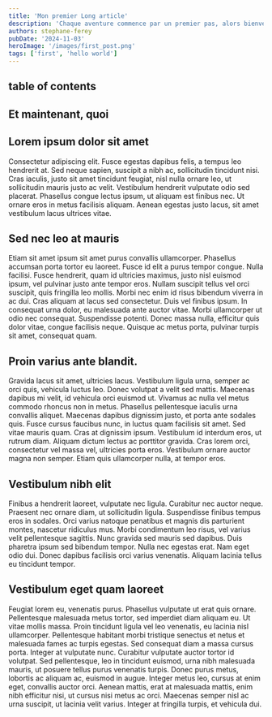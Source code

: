 ```yaml
---
title: 'Mon premier Long article'
description: 'Chaque aventure commence par un premier pas, alors bienvenue au début de mon article.'
authors: stephane-ferey
pubDate: '2024-11-03'
heroImage: '/images/first_post.png'
tags: ['first', 'hello world']
---
```


## table of contents

## Et maintenant, quoi

## Lorem ipsum dolor sit amet

Consectetur adipiscing elit. Fusce egestas dapibus felis, a tempus leo hendrerit at. Sed neque sapien, suscipit a nibh ac, sollicitudin tincidunt nisi. Cras iaculis, justo sit amet tincidunt feugiat, nisl nulla ornare leo, ut sollicitudin mauris justo ac velit. Vestibulum hendrerit vulputate odio sed placerat. Phasellus congue lectus ipsum, ut aliquam est finibus nec. Ut ornare eros in metus facilisis aliquam. Aenean egestas justo lacus, sit amet vestibulum lacus ultrices vitae.

## Sed nec leo at mauris

Etiam sit amet ipsum sit amet purus convallis ullamcorper. Phasellus accumsan porta tortor eu laoreet. Fusce id elit a purus tempor congue. Nulla facilisi. Fusce hendrerit, quam id ultricies maximus, justo nisl euismod ipsum, vel pulvinar justo ante tempor eros. Nullam suscipit tellus vel orci suscipit, quis fringilla leo mollis. Morbi nec enim id risus bibendum viverra in ac dui. Cras aliquam at lacus sed consectetur. Duis vel finibus ipsum. In consequat urna dolor, eu malesuada ante auctor vitae. Morbi ullamcorper ut odio nec consequat. Suspendisse potenti. Donec massa nulla, efficitur quis dolor vitae, congue facilisis neque. Quisque ac metus porta, pulvinar turpis sit amet, consequat quam.

## Proin varius ante blandit.

Gravida lacus sit amet, ultricies lacus. Vestibulum ligula urna, semper ac orci quis, vehicula luctus leo. Donec volutpat a velit sed mattis. Maecenas dapibus mi velit, id vehicula orci euismod ut. Vivamus ac nulla vel metus commodo rhoncus non in metus. Phasellus pellentesque iaculis urna convallis aliquet. Maecenas dapibus dignissim justo, et porta ante sodales quis. Fusce cursus faucibus nunc, in luctus quam facilisis sit amet. Sed vitae mauris quam. Cras at dignissim ipsum. Vestibulum id interdum eros, ut rutrum diam. Aliquam dictum lectus ac porttitor gravida. Cras lorem orci, consectetur vel massa vel, ultricies porta eros. Vestibulum ornare auctor magna non semper. Etiam quis ullamcorper nulla, at tempor eros.

## Vestibulum nibh elit

Finibus a hendrerit laoreet, vulputate nec ligula. Curabitur nec auctor neque. Praesent nec ornare diam, ut sollicitudin ligula. Suspendisse finibus tempus eros in sodales. Orci varius natoque penatibus et magnis dis parturient montes, nascetur ridiculus mus. Morbi condimentum leo risus, vel varius velit pellentesque sagittis. Nunc gravida sed mauris sed dapibus. Duis pharetra ipsum sed bibendum tempor. Nulla nec egestas erat. Nam eget odio dui. Donec dapibus facilisis orci varius venenatis. Aliquam lacinia tellus eu tincidunt tempor.

## Vestibulum eget quam laoreet

Feugiat lorem eu, venenatis purus. Phasellus vulputate ut erat quis ornare. Pellentesque malesuada metus tortor, sed imperdiet diam aliquam eu. Ut vitae mollis massa. Proin tincidunt ligula vel leo venenatis, eu lacinia nisl ullamcorper. Pellentesque habitant morbi tristique senectus et netus et malesuada fames ac turpis egestas. Sed consequat diam a massa cursus porta. Integer at vulputate nunc. Curabitur vulputate auctor tortor id volutpat. Sed pellentesque, leo in tincidunt euismod, urna nibh malesuada mauris, ut posuere tellus purus venenatis turpis. Donec purus metus, lobortis ac aliquam ac, euismod in augue. Integer metus leo, cursus at enim eget, convallis auctor orci. Aenean mattis, erat at malesuada mattis, enim nibh efficitur nisi, ut cursus nisi metus ac orci. Maecenas semper nisl ac urna suscipit, ut lacinia velit varius. Integer at fringilla turpis, et vehicula dui.
